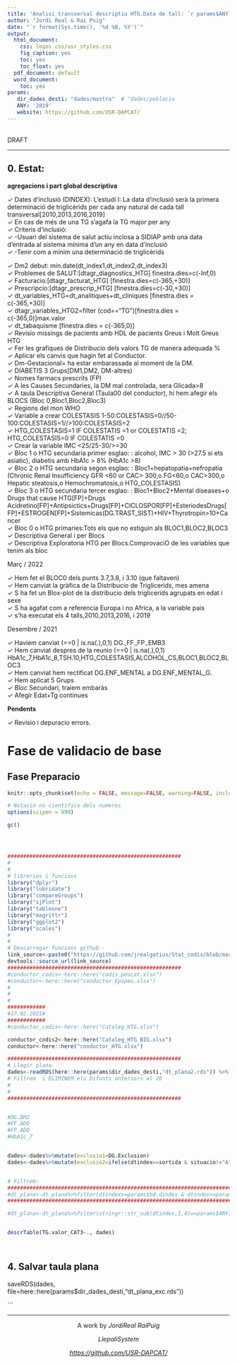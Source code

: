 ```yaml
---
title: 'Analisi transversal descriptiu HTG.Data de tall: `r params$ANY`'
author: "Jordi Real & Rai Puig"
date: "`r format(Sys.time(), '%d %B, %Y')`"
output: 
  html_document:
    css: logos_css/usr_styles.css
    fig_caption: yes
    toc: yes
    toc_float: yes
  pdf_document: default
  word_document:
    toc: yes
params:
   dir_dades_desti: "dades/mostra"  # "dades/poblacio
   ANY: '2019'
   website: https://github.com/USR-DAPCAT/
---
```

&nbsp;
<script>
   $(document).ready(function() {
     $head = $('#header');
     $head.prepend('<img src=\"https://www.idiapjgol.org/images/logo.png\" style=\"float: right ;width: 130px;\"/>')
     $head.prepend('<img src=\"https://avatars2.githubusercontent.com/u/57066591?s=200&v=4\" style=\"margin-left:25% ;width: 80px;\"/>')
     $head.prepend('<img src=\"logos_css/logoDAP_Cat.png\" style=\"float: left:1;width: 185px;\"/>')
   });
</script>


<div class="watermark">DRAFT</div>

****

## 0. Estat:

**agregacions i part global descriptiva**


&check; Dates d'inclusió (DINDEX): L'estudi I: La data d'inclusió serà la primera determinació de triglicèrids per cada any natural de cada tall transversal[2010,2013,2016,2019] <br/>
&check; En cas de més de una TG s'agafa la TG major per any <br/>
&check; Criteris d'inclusió: <br/>
&check; -Usuari del sistema de salut actiu inclosa a SIDIAP amb una data d'entrada al sistema mínima d'un any en data d'inclusió <br/>
&check; -Tenir com a mínim una determinació de triglicèrids <br/>

&check; Dm2 debut: min.date(dt_index1,dt_index2,dt_index3) <br/>
&check; Problemes de SALUT:[dtagr_diagnostics_HTG] finestra.dies=c(-Inf,0) <br/>
&check; Facturacio:[dtagr_facturat_HTG] [finestra.dies=c(-365,+30)] <br/>
&check; Prescripcio:[dtagr_prescrip_HTG] [finestra.dies=c(-30,+30)] <br/>
&check; dt_variables_HTG=dt_analitiques+dt_cliniques [finestra.dies = c(-365,+30)] <br/>
&check; dtagr_variables_HTG2=filter (cod=="TG")[finestra.dies = c(-365,0)]max.valor <br/>
&check; dt_tabaquisme [finestra.dies = c(-365,0)] <br/>
&check; Revisio missings de pacients amb HDL  de pacients Greus i Molt Greus  HTG <br/>
&check; Fer les grafiques de Distribucio dels valors TG de manera adequada % <br/>
&check; Aplicar els canvis que hagin fet al Conductor. <br/>
&check; Dm-Gestacional= ha estar embarassada al moment de la DM. <br/>
&check; DIABETIS 3 Grups[DM1,DM2, DM-altres) <br/>
&check; Nomes farmacs prescrits (FP) <br/>
&check; A les Causes Secundaries, la DM  mal controlada, sera Glicada>8 <br/>
&check; A taula Descriptiva General (Taula00 del conductor), hi hem afegir els BLOCS (Bloc 0,Bloc1,Bloc2,Bloc3) <br/>
&check; Regions del mon WHO <br/>
&check; Variable a crear COLESTASIS 1-50:COLESTASIS=0//50-100:COLESTASIS=1//>100:COLESTASIS=2 <br/>
&check; HTG_COLESTASIS=1 IF COLESTATIS =1 or COLESTATIS =2; HTG_COLESTASIS=0 IF COLESTATIS =0 <br/>
&check; Crear la variable IMC <25/25-30/>=30 <br/>
&check; Bloc 1 o HTG secundaria primer esglao: : alcohol, IMC > 30 (>27.5 si ets asiatic), diabetis amb HbA1c > 8% (HbA1c >8)  <br/>
&check; Bloc 2 o HTG secundaria segon  esglao: : Bloc1+hepatopatia+nefropatia (Chronic Renal Insufficiency GFR <60 or CAC> 300,o	FG<60,o	CAC>300,o	Hepatic steatosis,o	Hemochromatosis,o	HTG_COLESTASIS) <br/>
&check; Bloc 3 o HTG secundaria tercer  esglao: : Bloc1+Bloc2+Mental diseases+o	Drugs that cause HTG[FP]+Drugs Acidretino[FP]+Antipsictics+Drugs[FP]+CICLOSPOR[FP]+EsteriodesDrugs[FP]+ESTROGEN[FP]+Sistemicas(DG.TRAST_SIST)+HIV+Thyrotropin>10+Cancer <br/> 
&check; Bloc 0 o HTG primaries:Tots els que no estiguin als BLOC1,BLOC2,BLOC3 <br/>
&check; Descriptiva General i per Blocs <br/>
&check; Descriptiva Exploratoria HTG  per  Blocs.ComprovaciO de les variables que tenim als bloc <br/>




Març / 2022

&check; Hem fet el BLOC0 dels punts 3.7,3.8, i 3.10 (que faltaven) <br/>
&check; Hem canviat la gràfica de la Distribucio de Triglicerids, mes amena <br/>
&check; S ha fet un Blox-plot de la distribucio dels triglicerids agrupats en edat i sexe <br/>
&check; S ha  agafat com a referencia Europa i no Africa, a la variable pais<br/>
&check; s'ha executat els 4 talls,2010,2013,2016, i 2019 <br/>


Desembre / 2021

&check; Haviem canviat                   (==0  | is.na(.),0,1)  DG.,FF.,FP.,EMB3 <br/>
&check; Hem canviat despres de la reunio (==0  | is.na(.),0,1)  HbA1c_7,HbA1c_8,TSH.10,HTG_COLESTASIS,ALCOHOL_CS,BLOC1,BLOC2,BLOC3 <br/>
&check; Hem canviat hem rectificat DG.ENF_MENTAL a DG.ENF_MENTAL_G.  <br/>
&check; Hem aplicat 5 Grups  <br/>
&check; Bloc Secundari, traiem embaràs  <br/>
&check; Afegir Edat+Tg continues <br/>


 
**Pendents**

&check; Revisio i depuracio errors.   <br/>

# Fase de validacio de base

## Fase Preparacio


```r
knitr::opts_chunk$set(echo = FALSE, message=FALSE, warning=FALSE, include=F,size="huge")

# Notació no cientifica dels numeros
options(scipen = 999)

gc()




#######################################################
#
#
# libreries i funcions
library("dplyr")
library("lubridate")
library("compareGroups")
library("sjPlot")
library("tableone")
library("magrittr")
library("ggplot2")
library("scales")
#
#
# Descarregar funcions github -
link_source<-paste0("https://github.com/jrealgatius/Stat_codis/blob/master/funcions_propies.R","?raw=T")
devtools::source_url(link_source)
#######################################################
#conductor_codis<-here::here("codis_peucat.xlsx")
#conductor<-here::here("conductor_Epipeu.xlsx")
#
#
#
############
#17.02.2021#
############
#conductor_codis<-here::here("Cataleg_HTG.xlsx")

conductor_codis2<-here::here("Cataleg_HTG_BIG.xlsx")
conductor<-here::here("conductor_HTG.xlsx")
```





```r

#######################################################
# Llegir plana
dades<-readRDS(here::here(params$dir_dades_desti,"dt_plana2.rds")) %>% as_tibble()
# Filtrem  i ELIMINEM els Difunts anteriors al 20
#
#
#######################################################


#DG.DM2
#FF.ADO
#FP.ADO
#HbA1c_7


dades<-dades%>%mutate(exclusio1=DG.Exclusion)
dades<-dades%>%mutate(exclusio2=ifelse(dtindex==sortida & situacio!="A",1,0))


# Filtrem:
####################################################################################
#dt_plana<-dt_plana%>%filter(dtindex>=params$bd.dindex & dtindex<=params$bd.dindex2)
####################################################################################

#dt_plana<-dt_plana%>%filter(stringr::str_sub(dtindex,1,4)==params$ANY)


descrTable(TG.valor_CAT3~., dades)




```

## 4. Salvar taula plana

saveRDS(dades, file=here::here(params$dir_dades_desti,"dt_plana_exc.rds"))

```
&nbsp;
<hr />
<p style="text-align: center;">A work by $Jordi Real$ $Rai Puig$ </a></p>
<p style="text-align: center;">$Llepali System$ </a></p>
<p style="text-align: center;"><span style="color: #808080;"><em><https://github.com/USR-DAPCAT/></em></span></p>



